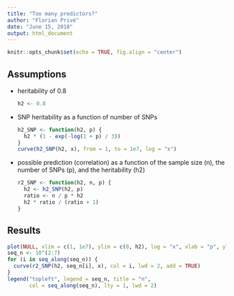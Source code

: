 ```yaml
---
title: "Too many predictors?"
author: "Florian Privé"
date: "June 15, 2018"
output: html_document
---
```


```r
knitr::opts_chunk$set(echo = TRUE, fig.align = "center")
```

## Assumptions

- heritability of 0.8

    ```r
    h2 <- 0.8
    ```

- SNP heritability as a function of number of SNPs

    ```r
    h2_SNP <- function(h2, p) {
      h2 * (1 - exp(-log(1 + p) / 3))
    }
    curve(h2_SNP(h2, x), from = 1, to = 1e7, log = "x")
    ```

- possible prediction (correlation) as a function of the sample size (n), the number of SNPs (p), and the heritability (h2)

    ```r
    r2_SNP <- function(h2, n, p) {
      h2 <- h2_SNP(h2, p)
      ratio <- n / p * h2
      h2 * ratio / (ratio + 1)
    }
    ```

## Results

```r
plot(NULL, xlim = c(1, 1e7), ylim = c(0, h2), log = "x", xlab = "p", ylab = "R2")
seq_n <- 10^(2:7)
for (i in seq_along(seq_n)) {
  curve(r2_SNP(h2, seq_n[i], x), col = i, lwd = 2, add = TRUE)
}
legend("topleft", legend = seq_n, title = "n",
       col = seq_along(seq_n), lty = 1, lwd = 2)
```
